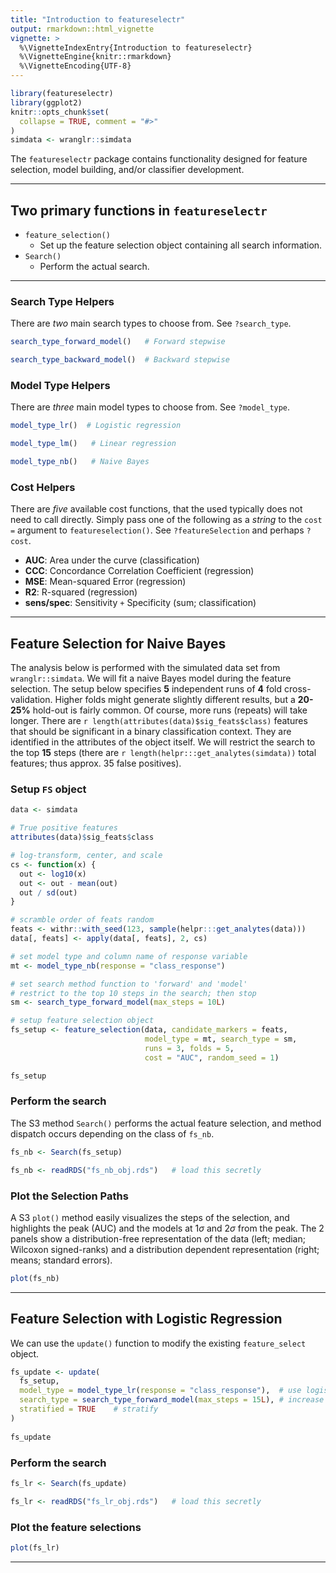 ```yaml
---
title: "Introduction to featureselectr"
output: rmarkdown::html_vignette
vignette: >
  %\VignetteIndexEntry{Introduction to featureselectr}
  %\VignetteEngine{knitr::rmarkdown}
  %\VignetteEncoding{UTF-8}
---
```


```r
library(featureselectr)
library(ggplot2)
knitr::opts_chunk$set(
  collapse = TRUE, comment = "#>"
)
simdata <- wranglr::simdata
```


The `featureselectr` package contains functionality designed for feature 
selection, model building, and/or classifier development.


--------------


## Two primary functions in `featureselectr`

* `feature_selection()`
  + Set up the feature selection object containing all search information.
* `Search()`
  + Perform the actual search.


----------------------


### Search Type Helpers

There are _two_ main search types to choose from. See `?search_type`.

```r
search_type_forward_model()   # Forward stepwise

search_type_backward_model()  # Backward stepwise
```

### Model Type Helpers

There are _three_ main model types to choose from. See `?model_type`.

```r
model_type_lr()  # Logistic regression

model_type_lm()   # Linear regression

model_type_nb()   # Naive Bayes
```

### Cost Helpers

There are _five_ available cost functions, that the used typically does not
need to call directly. Simply pass one of the following as a _string_ to 
the `cost =` argument to `featureselection()`.
See `?featureSelection` and perhaps `?cost`.

* **AUC**: Area under the curve (classification)
* **CCC**: Concordance Correlation Coefficient (regression)
* **MSE**: Mean-squared Error (regression)
* **R2**: R-squared (regression)
* **sens/spec**: Sensitivity `+` Specificity (sum; classification)



-----------------


## Feature Selection for Naive Bayes

The analysis below is performed with the simulated data set from
`wranglr::simdata`. We will fit a naive Bayes model during the
feature selection. The setup below specifies **5** independent runs 
of **4** fold cross-validation.
Higher folds might generate slightly different results, but a **20-25%**
hold-out is fairly common. Of course, more runs (repeats) will take longer.
There are `r length(attributes(data)$sig_feats$class)` features that should 
be significant in a binary classification context. They are identified in 
the attributes of the object itself. We will restrict the search to the 
top **15** steps (there are
`r length(helpr:::get_analytes(simdata))`
total features; thus approx. 35 false positives).

### Setup `FS` object

```r
data <- simdata

# True positive features
attributes(data)$sig_feats$class

# log-transform, center, and scale
cs <- function(x) {
  out <- log10(x)
  out <- out - mean(out)
  out / sd(out)
}

# scramble order of feats random
feats <- withr::with_seed(123, sample(helpr:::get_analytes(data)))
data[, feats] <- apply(data[, feats], 2, cs)

# set model type and column name of response variable
mt <- model_type_nb(response = "class_response")

# set search method function to 'forward' and 'model'
# restrict to the top 10 steps in the search; then stop
sm <- search_type_forward_model(max_steps = 10L)

# setup feature selection object
fs_setup <- feature_selection(data, candidate_markers = feats,
                              model_type = mt, search_type = sm,
                              runs = 3, folds = 5,
                              cost = "AUC", random_seed = 1)

fs_setup
```

### Perform the search

The S3 method `Search()` performs the actual feature selection,
and method dispatch occurs depending on the class of `fs_nb`.

```r
fs_nb <- Search(fs_setup)
```

```r
fs_nb <- readRDS("fs_nb_obj.rds")   # load this secretly
```

### Plot the Selection Paths

A S3 `plot()` method easily visualizes the steps of the selection,
and highlights the peak (AUC) and the models at
1$\sigma$ and 2$\sigma$ from the peak.
The 2 panels show a distribution-free representation of the data 
(left; median; Wilcoxon signed-ranks) and a distribution dependent
representation (right; means; standard errors).

```r
plot(fs_nb)
```


---------------


## Feature Selection with Logistic Regression

We can use the `update()` function to modify the existing
`feature_select` object.

```r
fs_update <- update(
  fs_setup,
  model_type = model_type_lr(response = "class_response"),  # use logistic reg
  search_type = search_type_forward_model(max_steps = 15L), # increase steps
  stratified = TRUE    # stratify
)
                    
fs_update
```

### Perform the search

```r
fs_lr <- Search(fs_update)
```

```r
fs_lr <- readRDS("fs_lr_obj.rds")   # load this secretly
```

### Plot the feature selections

```r
plot(fs_lr)
```

---------------
